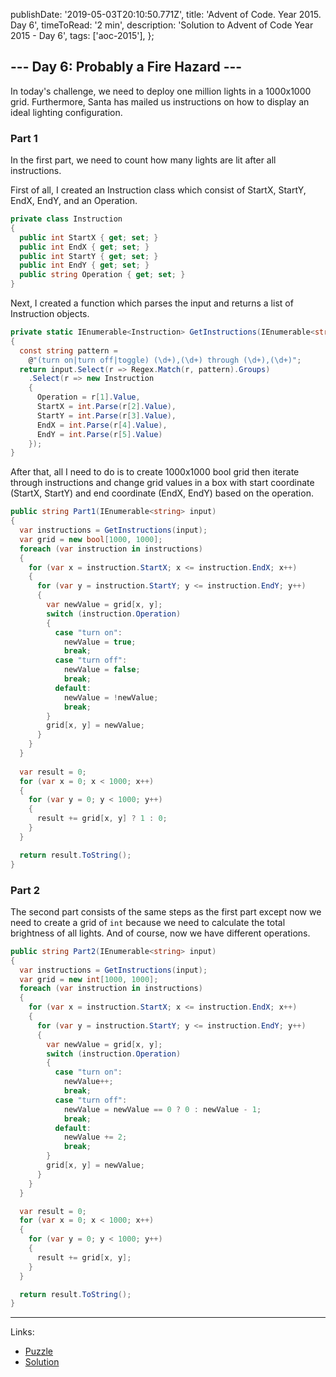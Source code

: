   publishDate: '2019-05-03T20:10:50.771Z',
  title: 'Advent of Code. Year 2015. Day 6',
  timeToRead: '2 min',
  description: 'Solution to Advent of Code Year 2015 - Day 6',
  tags: ['aoc-2015'],
};

## --- Day 6: Probably a Fire Hazard ---

In today's challenge, we need to deploy one million lights in a 1000x1000 grid. Furthermore, Santa has mailed us instructions on how to display an ideal lighting configuration.

### Part 1

In the first part, we need to count how many lights are lit after all instructions.

First of all, I created an Instruction class which consist of StartX, StartY, EndX, EndY, and an Operation.

```csharp
private class Instruction
{
  public int StartX { get; set; }
  public int EndX { get; set; }
  public int StartY { get; set; }
  public int EndY { get; set; }
  public string Operation { get; set; }
}
```

Next, I created a function which parses the input and returns a list of Instruction objects.

```csharp
private static IEnumerable<Instruction> GetInstructions(IEnumerable<string> input)
{
  const string pattern = 
    @"(turn on|turn off|toggle) (\d+),(\d+) through (\d+),(\d+)";
  return input.Select(r => Regex.Match(r, pattern).Groups)
    .Select(r => new Instruction
    {
      Operation = r[1].Value,
      StartX = int.Parse(r[2].Value),
      StartY = int.Parse(r[3].Value),
      EndX = int.Parse(r[4].Value),
      EndY = int.Parse(r[5].Value)
    });
}
```

After that, all I need to do is to create 1000x1000 bool grid then iterate through instructions and change grid values in a box with start coordinate (StartX, StartY) and end coordinate (EndX, EndY) based on the operation. 

```csharp
public string Part1(IEnumerable<string> input)
{
  var instructions = GetInstructions(input);
  var grid = new bool[1000, 1000];
  foreach (var instruction in instructions)
  {
    for (var x = instruction.StartX; x <= instruction.EndX; x++)
    {
      for (var y = instruction.StartY; y <= instruction.EndY; y++)
      {
        var newValue = grid[x, y];
        switch (instruction.Operation)
        {
          case "turn on":
            newValue = true;
            break;
          case "turn off":
            newValue = false;
            break;
          default:
            newValue = !newValue;
            break;
        }
        grid[x, y] = newValue;
      }
    }
  }
  
  var result = 0;
  for (var x = 0; x < 1000; x++)
  {
    for (var y = 0; y < 1000; y++)
    {
      result += grid[x, y] ? 1 : 0;
    }
  }

  return result.ToString();
}
```

### Part 2

The second part consists of the same steps as the first part except now we need to create a grid of `int` because we need to calculate the total brightness of all lights. And of course, now we have different operations.

```csharp
public string Part2(IEnumerable<string> input)
{
  var instructions = GetInstructions(input);
  var grid = new int[1000, 1000];
  foreach (var instruction in instructions)
  {
    for (var x = instruction.StartX; x <= instruction.EndX; x++)
    {
      for (var y = instruction.StartY; y <= instruction.EndY; y++)
      {
        var newValue = grid[x, y];
        switch (instruction.Operation)
        {
          case "turn on":
            newValue++;
            break;
          case "turn off":
            newValue = newValue == 0 ? 0 : newValue - 1;
            break;
          default:
            newValue += 2;
            break;
        }
        grid[x, y] = newValue;
      }
    }
  }

  var result = 0;
  for (var x = 0; x < 1000; x++)
  {
    for (var y = 0; y < 1000; y++)
    {
      result += grid[x, y];
    }
  }

  return result.ToString();
}
```

- - -

Links:
* [Puzzle](https://adventofcode.com/2015/day/6)
* [Solution](https://github.com/PDmatrix/advent-of-code/tree/master/CSharp/Solutions/2015/6)
